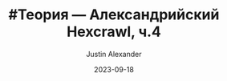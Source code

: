---
title: "#Теория — Александрийский Hexcrawl, ч.4"
description: "Перевод цикла статей Александриана про процедуру исследования гексов в третьей редакции D&D #alexandrian #hexcrawl #dnd3e #translate"
date: 2023-09-18
tags:
  - Alexandrian
  - translate
  - hexcrawl
  - гекскраул
  - перевод
  - D&D 3.5e
author: Justin Alexander
translator: pnprpg.ru
cover: ~assets/covers/the_alexandrian_splashes.jpg
---